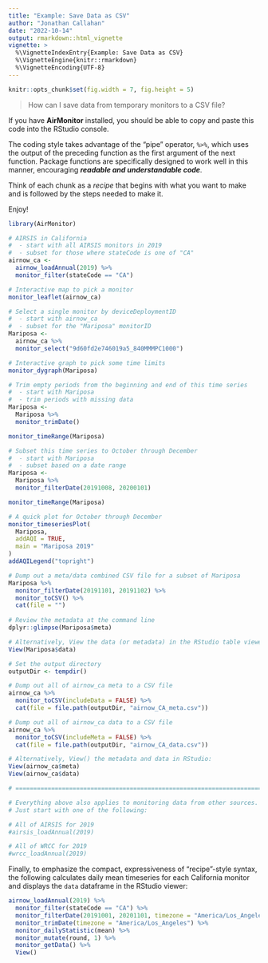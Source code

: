 ```yaml
---
title: "Example: Save Data as CSV"
author: "Jonathan Callahan"
date: "2022-10-14"
output: rmarkdown::html_vignette
vignette: >
  %\VignetteIndexEntry{Example: Save Data as CSV}
  %\VignetteEngine{knitr::rmarkdown}
  %\VignetteEncoding{UTF-8}
---
```


```r
knitr::opts_chunk$set(fig.width = 7, fig.height = 5)
```

> How can I save data from temporary monitors to a CSV file?

If you have **AirMonitor** installed, you should be able to copy and paste this
code into the RStudio console.

The coding style takes advantage of the "pipe" operator, `%>%`, which uses the output of the 
preceding function as the first argument of the next function. Package functions 
are specifically designed to work well in this manner, encouraging **_readable 
and understandable code_**.

Think of each chunk as a _recipe_ that begins with what you want to make and
is followed by the steps needed to make it.

Enjoy!

```r
library(AirMonitor)

# AIRSIS in California
#  - start with all AIRSIS monitors in 2019
#  - subset for those where stateCode is one of "CA"
airnow_ca <- 
  airnow_loadAnnual(2019) %>%
  monitor_filter(stateCode == "CA")

# Interactive map to pick a monitor
monitor_leaflet(airnow_ca)

# Select a single monitor by deviceDeploymentID
#  - start with airnow_ca
#  - subset for the "Mariposa" monitorID
Mariposa <-
  airnow_ca %>%
  monitor_select("9d60fd2e746019a5_840MMMPC1000")

# Interactive graph to pick some time limits
monitor_dygraph(Mariposa)

# Trim empty periods from the beginning and end of this time series
#  - start with Mariposa
#  - trim periods with missing data
Mariposa <- 
  Mariposa %>%
  monitor_trimDate()

monitor_timeRange(Mariposa)

# Subset this time series to October through December
#  - start with Mariposa
#  - subset based on a date range
Mariposa <- 
  Mariposa %>%
  monitor_filterDate(20191008, 20200101)

monitor_timeRange(Mariposa)

# A quick plot for October through December
monitor_timeseriesPlot(
  Mariposa,
  addAQI = TRUE,
  main = "Mariposa 2019"
)
addAQILegend("topright")

# Dump out a meta/data combined CSV file for a subset of Mariposa
Mariposa %>%
  monitor_filterDate(20191101, 20191102) %>%
  monitor_toCSV() %>%
  cat(file = "")
  
# Review the metadata at the command line
dplyr::glimpse(Mariposa$meta)

# Alternatively, View the data (or metadata) in the RStudio table viewer:
View(Mariposa$data)

# Set the output directory
outputDir <- tempdir()

# Dump out all of airnow_ca meta to a CSV file
airnow_ca %>%
  monitor_toCSV(includeData = FALSE) %>%
  cat(file = file.path(outputDir, "airnow_CA_meta.csv"))

# Dump out all of airnow_ca data to a CSV file
airnow_ca %>%
  monitor_toCSV(includeMeta = FALSE) %>%
  cat(file = file.path(outputDir, "airnow_CA_data.csv"))

# Alternatively, View() the metadata and data in RStudio:
View(airnow_ca$meta)
View(airnow_ca$data)

# ==============================================================================

# Everything above also applies to monitoring data from other sources.
# Just start with one of the following:

# All of AIRSIS for 2019
#airsis_loadAnnual(2019)

# All of WRCC for 2019
#wrcc_loadAnnual(2019)
```

Finally, to emphasize the compact, expressiveness of "recipe"-style syntax, the 
following calculates daily mean timeseries for each California monitor and 
displays the `data` dataframe in the RStudio viewer:

```r
airnow_loadAnnual(2019) %>%
  monitor_filter(stateCode == "CA") %>%
  monitor_filterDate(20191001, 20201101, timezone = "America/Los_Angeles") %>%
  monitor_trimDate(timezone = "America/Los_Angeles") %>%
  monitor_dailyStatistic(mean) %>% 
  monitor_mutate(round, 1) %>%
  monitor_getData() %>%
  View()
```

